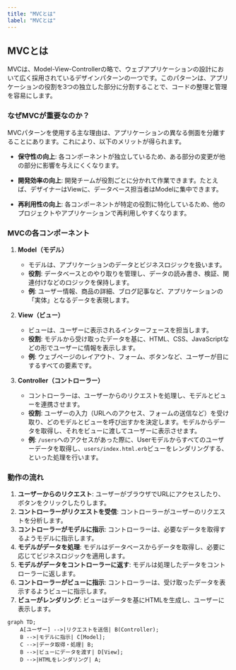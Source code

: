 ```yaml
---
title: "MVCとは"
label: "MVCとは"
---
```


## MVCとは

MVCは、Model-View-Controllerの略で、ウェブアプリケーションの設計において広く採用されているデザインパターンの一つです。このパターンは、アプリケーションの役割を3つの独立した部分に分割することで、コードの整理と管理を容易にします。

### なぜMVCが重要なのか？

MVCパターンを使用する主な理由は、アプリケーションの異なる側面を分離することにあります。これにより、以下のメリットが得られます。

- **保守性の向上**: 各コンポーネントが独立しているため、ある部分の変更が他の部分に影響を与えにくくなります。

- **開発効率の向上**: 開発チームが役割ごとに分かれて作業できます。たとえば、デザイナーはViewに、データベース担当者はModelに集中できます。

- **再利用性の向上**: 各コンポーネントが特定の役割に特化しているため、他のプロジェクトやアプリケーションで再利用しやすくなります。

### MVCの各コンポーネント

1. **Model（モデル）**
   - モデルは、アプリケーションのデータとビジネスロジックを扱います。
   - **役割**: データベースとのやり取りを管理し、データの読み書き、検証、関連付けなどのロジックを保持します。
   - **例**: ユーザー情報、商品の詳細、ブログ記事など、アプリケーションの「実体」となるデータを表現します。

2. **View（ビュー）**
   - ビューは、ユーザーに表示されるインターフェースを担当します。
   - **役割**: モデルから受け取ったデータを基に、HTML、CSS、JavaScriptなどの形でユーザーに情報を表示します。
   - **例**: ウェブページのレイアウト、フォーム、ボタンなど、ユーザーが目にするすべての要素です。

3. **Controller（コントローラー）**
   - コントローラーは、ユーザーからのリクエストを処理し、モデルとビューを連携させます。
   - **役割**: ユーザーの入力（URLへのアクセス、フォームの送信など）を受け取り、どのモデルとビューを呼び出すかを決定します。モデルからデータを取得し、それをビューに渡してユーザーに表示させます。
   - **例**: `/users`へのアクセスがあった際に、Userモデルからすべてのユーザーデータを取得し、`users/index.html.erb`ビューをレンダリングする、といった処理を行います。

### 動作の流れ

1. **ユーザーからのリクエスト**: ユーザーがブラウザでURLにアクセスしたり、ボタンをクリックしたりします。
2. **コントローラーがリクエストを受信**: コントローラーがユーザーのリクエストを分析します。
3. **コントローラーがモデルに指示**: コントローラーは、必要なデータを取得するようモデルに指示します。
4. **モデルがデータを処理**: モデルはデータベースからデータを取得し、必要に応じてビジネスロジックを適用します。
5. **モデルがデータをコントローラーに返す**: モデルは処理したデータをコントローラーに返します。
6. **コントローラーがビューに指示**: コントローラーは、受け取ったデータを表示するようビューに指示します。
7. **ビューがレンダリング**: ビューはデータを基にHTMLを生成し、ユーザーに表示します。

```mermaid
graph TD;
    A[ユーザー] -->|リクエストを送信| B(Controller);
    B -->|モデルに指示| C[Model];
    C -->|データ取得・処理| B;
    B -->|ビューにデータを渡す| D[View];
    D -->|HTMLをレンダリング| A;
```